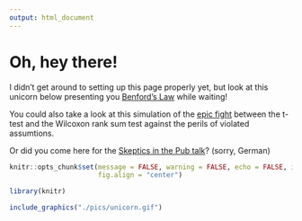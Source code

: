 ```yaml
---
output: html_document
---
```


# Oh, hey there!

I didn't get around to setting up this page properly yet, but look at this unicorn below presenting you [Benford's Law](https://en.wikipedia.org/wiki/Benford%27s_law) while waiting!

You could also take a look at this simulation of the [epic fight](https://einglasrotwein.github.io/wilcoxon_wars.html) between the t-test and the Wilcoxon rank sum test against the perils of violated assumtions.

Or did you come here for the [Skeptics in the Pub talk](https://einglasrotwein.github.io/skeptics_praesi)? (sorry, German)

```r
knitr::opts_chunk$set(message = FALSE, warning = FALSE, echo = FALSE, include = TRUE, 
                      fig.align = "center")

library(knitr)
```

```r
include_graphics("./pics/unicorn.gif")
```

